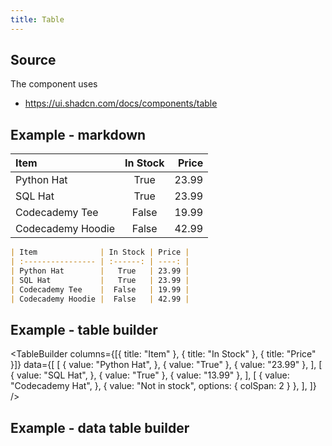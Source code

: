 ```yaml
---
title: Table
---
```



## Source

The component uses

- https://ui.shadcn.com/docs/components/table

## Example - markdown

| Item              | In Stock | Price |
| :---------------- | :------: | ----: |
| Python Hat        |   True   | 23.99 |
| SQL Hat           |   True   | 23.99 |
| Codecademy Tee    |  False   | 19.99 |
| Codecademy Hoodie |  False   | 42.99 |

```md showLineNumbers
| Item              | In Stock | Price |
| :---------------- | :------: | ----: |
| Python Hat        |   True   | 23.99 |
| SQL Hat           |   True   | 23.99 |
| Codecademy Tee    |  False   | 19.99 |
| Codecademy Hoodie |  False   | 42.99 |
```

## Example - table builder

<Preview>

<TableBuilder
  columns={[{ title: "Item" }, { title: "In Stock" }, { title: "Price" }]}
  data={[
    [
      {
        value: "Python Hat",
      },
      { value: "True" },
      { value: "23.99" },
    ],
    [
      {
        value: "SQL Hat",
      },
      { value: "True" },
      { value: "13.99" },
    ],
    [
      {
        value: "Codecademy Hat",
      },
      { value: "Not in stock", options: { colSpan: 2 } },
    ],
  ]}
/>

</Preview>

## Example - data table builder

<Preview>
  <DataTableBuilder
    columns={[
      {
        id: "status",
        title: "Status",
      },
      {
        id: "email",
        title: "Email",
      },
      {
        id: "amount",
        title: "Amount",
      },
    ]}
    data={[
      {
        id: "1",
        amount: 101,
        status: "pending",
        email: "m@example.com",
      },
      {
        id: "2",
        amount: 102,
        status: "pending",
        email: "m@example.com",
      },
      {
        id: "3",
        amount: 103,
        status: "active",
        email: "m3@example.com",
      },
      {
        id: "4",
        amount: 104,
        status: "retired",
        email: "m@example.com",
      },
      {
        id: "5",
        amount: 105,
        status: "active",
        email: "m@example.com",
      },
      {
        id: "1",
        amount: 101,
        status: "pending",
        email: "m@example.com",
      },
      {
        id: "2",
        amount: 102,
        status: "pending",
        email: "m@example.com",
      },
      {
        id: "3",
        amount: 103,
        status: "active",
        email: "m3@example.com",
      },
      {
        id: "4",
        amount: 104,
        status: "retired",
        email: "m@example.com",
      },
      {
        id: "5",
        amount: 105,
        status: "active",
        email: "m@example.com",
      },
      {
        id: "1",
        amount: 101,
        status: "pending",
        email: "m@example.com",
      },
      {
        id: "2",
        amount: 102,
        status: "pending",
        email: "m@example.com",
      },
      {
        id: "3",
        amount: 103,
        status: "active",
        email: "m3@example.com",
      },
      {
        id: "4",
        amount: 104,
        status: "retired",
        email: "m@example.com",
      },
      {
        id: "5",
        amount: 105,
        status: "active",
        email: "m@example.com",
      },
    ]}
  />
</Preview>
